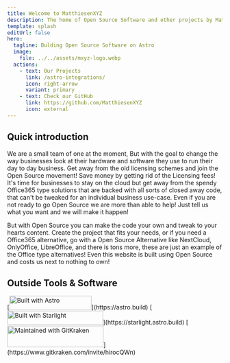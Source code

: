 ```yaml
---
title: Welcome to MatthiesenXYZ
description: The home of Open Source Software and other projects by MatthiesenXYZ
template: splash
editUrl: false
hero:
  tagline: Bulding Open Source Software on Astro
  image:
    file: ../../assets/mxyz-logo.webp
  actions:
    - text: Our Projects
      link: /astro-integrations/
      icon: right-arrow
      variant: primary
    - text: Check our GitHub
      link: https://github.com/MatthiesenXYZ
      icon: external
---
```


## Quick introduction

We are a small team of one at the moment, But with the goal to change the way businesses look at their hardware and software they use to run their day to day business. Get away from the old licensing schemes and join the Open Source movement! Save money by getting rid of the Licensing fees! It's time for businesses to stay on the cloud but get away from the spendy Office365 type solutions that are backed with all sorts of closed away code, that can't be tweaked for an individual business use-case. Even if you are not ready to go Open Source we are more than able to help! Just tell us what you want and we will make it happen!

But with Open Source you can make the code your own and tweak to your hearts content. Create the project that fits your needs, or if you need a Office365 alternative, go with a Open Source Alternative like NextCloud, OnlyOffice, LibreOffice, and there is tons more, these are just an example of the Office type alternatives! Even this website is built using Open Source and costs us next to nothing to own!

## Outside Tools & Software

<CardGrid stagger>
	<Card title="Our Projects are">
		[<img src="https://astro.badg.es/v2/built-with-astro/small.svg" title="Built with Astro" alt="Built with Astro" width="192" height="32" />](https://astro.build)
	</Card>
	<Card title="This website is">
		[<img src="https://astro.badg.es/v2/built-with-starlight/small.svg" title="Built with Starlight" alt="Built with Starlight" width="224" height="32" />](https://starlight.astro.build)
	</Card>
	<Card title="Keeping our Git Workflow organized is">
		[<img src={gitkrakenlogo.src} width="225px" height="50px" title="Maintained with GitKraken" alt="Maintained with GitKraken"/>](https://www.gitkraken.com/invite/hirocQWn)
	</Card>
</CardGrid>
